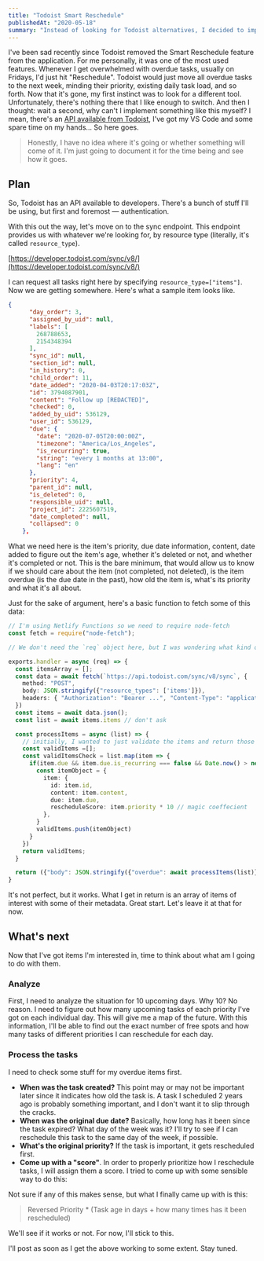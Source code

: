 ```yaml
---
title: "Todoist Smart Reschedule"
publishedAt: "2020-05-18"
summary: "Instead of looking for Todoist alternatives, I decided to implement my own Smart Reschedule feature, which they removed from the app not long ago."
---
```


I've been sad recently since Todoist removed the Smart Reschedule feature from the application. For me personally, it was one of the most used features. Whenever I get overwhelmed with overdue tasks, usually on Fridays, I'd just hit "Reschedule". Todoist would just move all overdue tasks to the next week, minding their priority, existing daily task load, and so forth. Now that it's gone, my first instinct was to look for a different tool. Unfortunately, there's nothing there that I like enough to switch. And then I thought: wait a second, why can't I implement something like this myself? I mean, there's an [API available from Todoist](https://developer.todoist.com/sync/v8/), I've got my VS Code and some spare time on my hands... So here goes.

> Honestly, I have no idea where it's going or whether something will come of it. I'm just going to document it for the time being and see how it goes.

## Plan

So, Todoist has an API available to developers. There's a bunch of stuff I'll be using, but first and foremost — authentication.

With this out the way, let's move on to the sync endpoint. This endpoint provides us with whatever we're looking for, by resource type (literally, it's called `resource_type`).

[https://developer.todoist.com/sync/v8/](https://developer.todoist.com/sync/v8/)

I can request all tasks right here by specifying `resource_type=["items"]`. Now we are getting somewhere. Here's what a sample item looks like.

```json
{
      "day_order": 3,
      "assigned_by_uid": null,
      "labels": [
        268788653,
        2154348394
      ],
      "sync_id": null,
      "section_id": null,
      "in_history": 0,
      "child_order": 11,
      "date_added": "2020-04-03T20:17:03Z",
      "id": 3794087901,
      "content": "Follow up [REDACTED]",
      "checked": 0,
      "added_by_uid": 536129,
      "user_id": 536129,
      "due": {
        "date": "2020-07-05T20:00:00Z",
        "timezone": "America/Los_Angeles",
        "is_recurring": true,
        "string": "every 1 months at 13:00",
        "lang": "en"
      },
      "priority": 4,
      "parent_id": null,
      "is_deleted": 0,
      "responsible_uid": null,
      "project_id": 2225607519,
      "date_completed": null,
      "collapsed": 0
    },
```

What we need here is the item's priority, due date information, content, date added to figure out the item's age, whether it's deleted or not, and whether it's completed or not. This is the bare minimum, that would allow us to know if we should care about the item (not completed, not deleted), is the item overdue (is the due date in the past), how old the item is, what's its priority and what it's all about.

Just for the sake of argument, here's a basic function to fetch some of this data:

```typescript
// I'm using Netlify Functions so we need to require node-fetch
const fetch = require("node-fetch");

// We don't need the `req` object here, but I was wondering what kind of stuff can I get if I trigger a webhook whenever a task is updated or created. How else could I trigger this function regularly?..

exports.handler = async (req) => {
  const itemsArray = [];
  const data = await fetch(`https://api.todoist.com/sync/v8/sync`, {
    method: "POST",
    body: JSON.stringify({"resource_types": ['items']}),
    headers: { "Authorization": "Bearer ...", "Content-Type": "application/json" }
  })
  const items = await data.json();
  const list = await items.items // don't ask

  const processItems = async (list) => {
	// initially, I wanted to just validate the items and return those I'm concerned about
	const validItems =[];
    const validItemsCheck = list.map(item => {
      if(item.due && item.due.is_recurring === false && Date.now() > new Date(item.due.date).getTime() && ...){
        const itemObject = {
          item: {
            id: item.id,
            content: item.content,
            due: item.due,
            rescheduleScore: item.priority * 10 // magic coeffecient
          },
        }
        validItems.push(itemObject)
      }
    })
    return validItems;
  }

  return ({"body": JSON.stringify({"overdue": await processItems(list)}), "statusCode": 200})
}
```

It's not perfect, but it works. What I get in return is an array of items of interest with some of their metadata. Great start. Let's leave it at that for now.

## What's next

Now that I've got items I'm interested in, time to think about what am I going to do with them.

### Analyze

First, I need to analyze the situation for 10 upcoming days. Why 10? No reason. I need to figure out how many upcoming tasks of each priority I've got on each individual day. This will give me a map of the future. With this information, I'll be able to find out the exact number of free spots and how many tasks of different priorities I can reschedule for each day.

### Process the tasks

I need to check some stuff for my overdue items first.

* **When was the task created?** This point may or may not be important later since it indicates how old the task is. A task I scheduled 2 years ago is probably something important, and I don't want it to slip through the cracks.
* **When was the original due date?** Basically, how long has it been since the task expired? What day of the week was it? I'll try to see if I can reschedule this task to the same day of the week, if possible.
* **What's the original priority?** If the task is important, it gets rescheduled first.
* **Come up with a "score"**. In order to properly prioritize how I reschedule tasks, I will assign them a score. I tried to come up with some sensible way to do this:

<ImageWithAlt alt="Drawing" path="todoist-smart-reschedule/8456d51f10b50af9a5d7a9c83e56a22ba7c00718-2000x1517.jpg" />

Not sure if any of this makes sense, but what I finally came up with is this:

> Reversed Priority * (Task age in days + how many times has it been rescheduled)

We'll see if it works or not. For now, I'll stick to this.

I'll post as soon as I get the above working to some extent. Stay tuned.
